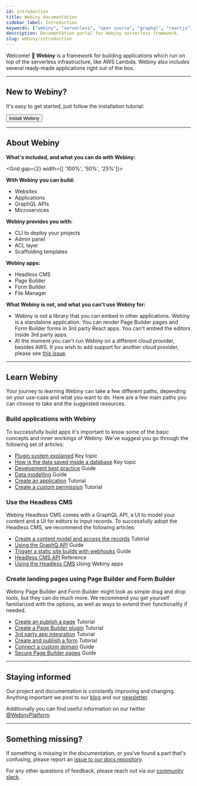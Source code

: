```yaml
---
id: introduction
title: Webiny documentation
sidebar_label: Introduction
keywords: ["webiny", "serverless", "open source", "graphql", "reactjs"]
description: Documentation portal for Webiny serverless framework.
slug: webiny/introduction
---
```



<Theme>

Welcome! 👋 **Webiny** is a framework for building applications which run on top of the serverless infrastructure, like AWS Lambda. Webiny also includes several ready-made applications right out of the box.

---

## New to Webiny?

It's easy to get started, just follow the installation tutorial:

<Link href='#!'><Button>Install Webiny</Button></Link>

--- 

## About Webiny

**What's included, and what you can do with Webiny:**

<Grid
  gap={2}
  width={[ '100%', '50%', '25%']}>
  <Box>
    <p><strong>With Webiny you can build:</strong></p>
    <ul>
        <li>Websites</li>
        <li>Applications</li>
        <li>GraphQL APIs</li>
        <li>Microservices</li>
    </ul>
  </Box>
  <Box>
      <p><strong>Webiny provides you with:</strong></p>
      <ul>
          <li>CLI to deploy your projects</li>
          <li>Admin panel</li>
          <li>ACL layer</li>
          <li>Scaffolding templates</li>
      </ul>
  </Box>
  <Box>
      <p><strong>Webiny apps:</strong></p>
      <ul>
          <li>Headless CMS</li>
          <li>Page Builder</li>
          <li>Form Builder</li>
          <li>File Manager</li>
      </ul>
  </Box>
</Grid>

**What Webiny is not, and what you can't use Webiny for:**

- Webiny is not a library that you can embed in other applications. Webiny is a standalone application. You can render Page Builder pages and Form Builder forms in 3rd party React apps. You can't embed the editors inside 3rd party apps.
- At the moment you can't run Webiny on a different cloud provider, besides AWS. It you wish to add support for another cloud provider, please see [this issue](https://github.com/webiny/webiny-js/issues/1150).

---

## Learn Webiny

Your journey to learning Webiny can take a few different paths, depending on your use-case and what you want to do. Here are a few main paths you can choose to take and the suggested resources.

### Build applications with Webiny
To successfully build apps it's important to know some of the basic concepts and inner workings of Webiny. We've suggest you go through the following set of articles:

- [Plugin system explained](#!) <Badge variant="outline">Key topic</Badge>
- [How is the data saved inside a database](#!) <Badge variant="outline">Key topic</Badge>
- [Development best practice](#!) <Badge variant="outline">Guide</Badge>
- [Data modelling](#!) <Badge variant="outline">Guide</Badge>
- [Create an application](#!) <Badge variant="outline">Tutorial</Badge>
- [Create a custom permission](#!) <Badge variant="outline">Tutorial</Badge>


### Use the Headless CMS
Webiny Headless CMS comes with a GraphQL API, a UI to model your content and a UI for editors to input records. To successfully adopt the Headless CMS, we recommend the following articles: 

- [Create a content model and access the records](#!) <Badge variant="outline">Tutorial</Badge>
- [Using the GraphQ API](#!) <Badge variant="outline">Guide</Badge>
- [Trigger a static site builds with webhooks](#!) <Badge variant="outline">Guide</Badge>
- [Headless CMS API](#!) <Badge variant="outline">Reference</Badge>
- [Using the Headless CMS](#!) <Badge variant="outline">Using Webiny apps</Badge>

### Create landing pages using Page Builder and Form Builder

Webiny Page Builder and Form Builder might look as simple drag and drop tools, but they can do much more. We recommend you get yourself familiarized with the options, as well as ways to extend their functionality if needed. 

- [Create an publish a page](#!) <Badge variant="outline">Tutorial</Badge>
- [Create a Page Builder plugin](#!) <Badge variant="outline">Tutorial</Badge>
- [3rd party app integration](#!) <Badge variant="outline">Tutorial</Badge>
- [Create and publish a form](#!) <Badge variant="outline">Tutorial</Badge>
- [Connect a custom domain](#!) <Badge variant="outline">Guide</Badge>
- [Secure Page Builder pages](#!) <Badge variant="outline">Guide</Badge>

---

## Staying informed

Our project and documentation is constantly improving and changing. Anything important we post to our [blog](https://www.webiny.com/blog) and our [newsletter](https://landing.mailerlite.com/webforms/landing/g9f1i1). 

Additionally you can find useful information on our twitter [@WebinyPlatform](https://twitter.com/WebinyPlatform).

---

## Something missing?

If something is missing in the documentation, or you've found a part that's confusing, please report an [issue to our docs repository](https://github.com/webiny/docs.webiny.com/issues/new).

For any other questions of feedback, please reach out via our [community slack](https://www.webiny.com/slack).


</Theme>